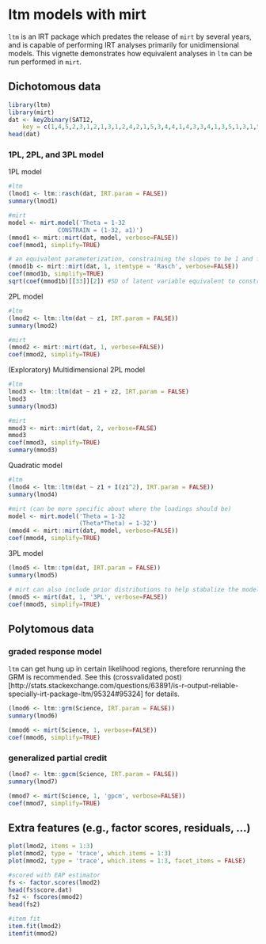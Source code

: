 ltm models with mirt
===================================

`ltm` is an IRT package which predates the release of `mirt` by several years, and is capable
of performing IRT analyses primarily for unidimensional models. This vignette demonstrates how 
equivalent analyses in `ltm` can be run performed in `mirt`. 

## Dichotomous data

```r
library(ltm)
library(mirt)
dat <- key2binary(SAT12,
    key = c(1,4,5,2,3,1,2,1,3,1,2,4,2,1,5,3,4,4,1,4,3,3,4,1,3,5,1,3,1,5,4,5))
head(dat)
```

### 1PL, 2PL, and 3PL model

1PL model

```r
#ltm
(lmod1 <- ltm::rasch(dat, IRT.param = FALSE))
summary(lmod1)

#mirt
model <- mirt.model('Theta = 1-32
              CONSTRAIN = (1-32, a1)')
(mmod1 <- mirt::mirt(dat, model, verbose=FALSE))
coef(mmod1, simplify=TRUE)

# an equivalent parameterization, constraining the slopes to be 1 and freeing the latent variance
(mmod1b <- mirt::mirt(dat, 1, itemtype = 'Rasch', verbose=FALSE))
coef(mmod1b, simplify=TRUE)
sqrt(coef(mmod1b)[[33]][2]) #SD of latent variable equivalent to constrained slopes
```

2PL model

```r
#ltm
(lmod2 <- ltm::ltm(dat ~ z1, IRT.param = FALSE))
summary(lmod2)

#mirt
(mmod2 <- mirt::mirt(dat, 1, verbose=FALSE))
coef(mmod2, simplify=TRUE)
```

(Exploratory) Multidimensional 2PL model

```r
#ltm 
lmod3 <- ltm::ltm(dat ~ z1 + z2, IRT.param = FALSE)
lmod3
summary(lmod3)

#mirt
mmod3 <- mirt::mirt(dat, 2, verbose=FALSE)
mmod3
coef(mmod3, simplify=TRUE)
summary(mmod3)
```

Quadratic model

```r
#ltm
(lmod4 <- ltm::ltm(dat ~ z1 + I(z1^2), IRT.param = FALSE))
summary(lmod4)

#mirt (can be more specific about where the loadings should be)
model <- mirt.model('Theta = 1-32
                    (Theta*Theta) = 1-32')
(mmod4 <- mirt::mirt(dat, model, verbose=FALSE))
coef(mmod4, simplify=TRUE)
```

3PL model

```r
(lmod5 <- ltm::tpm(dat, IRT.param = FALSE))
summary(lmod5)

# mirt can also include prior distributions to help stabalize the model
(mmod5 <- mirt(dat, 1, '3PL', verbose=FALSE))
coef(mmod5, simplify=TRUE)
```

## Polytomous data

### graded response model

`ltm` can get hung up in certain likelihood regions, therefore rerunning the GRM is recommended.
See this (crossvalidated post)[http://stats.stackexchange.com/questions/63891/is-r-output-reliable-specially-irt-package-ltm/95324#95324] for details.

```r
(lmod6 <- ltm::grm(Science, IRT.param = FALSE))
summary(lmod6)

(mmod6 <- mirt(Science, 1, verbose=FALSE))
coef(mmod6, simplify=TRUE)
```

### generalized partial credit

```r
(lmod7 <- ltm::gpcm(Science, IRT.param = FALSE))
summary(lmod7)

(mmod7 <- mirt(Science, 1, 'gpcm', verbose=FALSE))
coef(mmod7, simplify=TRUE)
```

## Extra features (e.g., factor scores, residuals, ...)

```r
plot(lmod2, items = 1:3)
plot(mmod2, type = 'trace', which.items = 1:3)
plot(mmod2, type = 'trace', which.items = 1:3, facet_items = FALSE)

#scored with EAP estimator
fs <- factor.scores(lmod2)
head(fs$score.dat)
fs2 <- fscores(mmod2)
head(fs2)

#item fit
item.fit(lmod2)
itemfit(mmod2)
```
